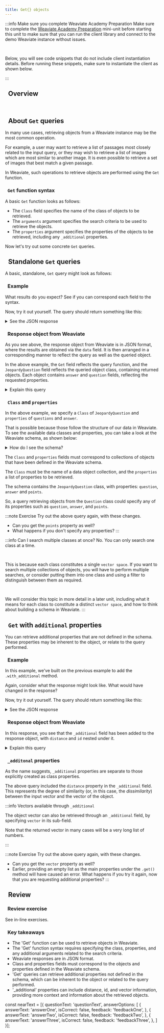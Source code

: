 ```yaml
---
title: Get{} objects
---
```



:::info Make sure you complete Weaviate Academy Preparation
Make sure to complete the [Weaviate Academy Preparation](../setup.mdx) mini-unit before starting this unit to make sure that you can run the client library and connect to the demo Weaviate instance without issues.
<p><br/></p>

Below, you will see code snippets that do not include client instantiation details. Before running these snippets, make sure to instantiate the client as shown below.

<Tabs groupId="languages">
<TabItem value="py" label="Python">
<FilteredTextBlock
  text={PythonCodeExample}
  startMarker="# ===== Instantiate to edu-demo with OpenAI ====="
  endMarker="# ===== END Instantiate to edu-demo with OpenAI ====="
  language="py"
/>
</TabItem>
</Tabs>
:::

## <i class="fa-solid fa-square-chevron-right"></i>&nbsp;&nbsp;Overview


<ReactPlayer url='https://youtu.be/q2UuBIJVLEM' controls='true'/>
<br/>

## <i class="fa-solid fa-square-chevron-right"></i>&nbsp;&nbsp;About `Get` queries

In many use cases, retrieving objects from a Weaviate instance may be the most common operation.

For example, a user may want to retrieve a list of passages most closely related to the input query, or they may wish to retrieve a list of images which are most similar to another image. It is even possible to retrieve a set of images that best match a given passage.

In Weaviate, such operations to retrieve objects are performed using the `Get` function.

### <i class="fa-solid fa-chalkboard"></i>&nbsp;&nbsp;`Get` function syntax

A basic `Get` function looks as follows:


<GetSyntax/>

- The `Class` field specifies the name of the class of objects to be retrieved.
- The `arguments` argument specifies the search criteria to be used to retrieve the objects.
- The `properties` argument specifies the properties of the objects to be retrieved, including any `_additional` properties.

Now let's try out some concrete `Get` queries.

## <i class="fa-solid fa-square-chevron-right"></i>&nbsp;&nbsp;Standalone `Get` queries

A basic, standalone, `Get` query might look as follows:

### <i class="fa-solid fa-code"></i>&nbsp;&nbsp;Example


<GetStandalone/>

<Tabs groupId="languages">
<TabItem value="py" label="Python">
<FilteredTextBlock
  text={PythonCodeExample}
  startMarker="# ===== GET STANDALONE PYTHON ====="
  endMarker="# ===== END GET STANDALONE PYTHON ====="
  language="py"
/>
</TabItem>
<TabItem value="graphql" label="GraphQL">
<FilteredTextBlock
  text={PythonCodeExample}
  startMarker="# ===== GET STANDALONE GRAPHQL ====="
  endMarker="# ===== END GET STANDALONE GRAPHQL ====="
  language="graphql"
/>
</TabItem>
</Tabs>

What results do you expect? See if you can correspond each field to the syntax.

Now, try it out yourself. The query should return something like this:

<details>
  <summary><i class="fa-solid fa-radar"></i> See the JSON response</summary>

```json
{
  "data": {
    "Get": {
      "JeopardyQuestion": [
        {
          "answer": "Amazon.com",
          "question": "On July 16, 1995 this company made its first sale, a science textbook"
        },
        {
          "answer": "Parfait",
          "question": "The French name of this layered ice cream dessert means \"perfect\""
        }
      ]
    }
  }
}
```

</details>

### <i class="fa-solid fa-chalkboard"></i>&nbsp;&nbsp;Response object from Weaviate

As you see above, the response object from Weaviate is in JSON format, where the results are obtained via the `data` field. It is then arranged in a corresponding manner to reflect the query as well as the queried object.

In the above example, the `Get` field reflects the query function, and the `JeopardyQuestion` field reflects the queried object class, containing returned objects. Each object contains `answer` and `question` fields, reflecting the requested properties.

<details>
  <summary><i class="fa-solid fa-lightbulb"></i> Explain this query</summary>

In this case, Weaviate will return two objects due to the `.with_limit(2)` argument. Without this limit, Weaviate would return a maximum number according to its configuration.

:::tip Is this query useful?
As this does not apply any user-specific criteria to the search, the specific results will likely not be very useful.

However, this may be a viable method for "sanity" checks, such as checking that you can connect to a Weaviate instance, or that at least some objects have been imported successfully.
:::

</details>

### <i class="fa-solid fa-chalkboard"></i>&nbsp;&nbsp;`Class` and `properties`

In the above example, we specify a `Class` of `JeopardyQuestion` and `properties` of `questions` and `answer`.

That is possible because those follow the structure of our data in Weaviate. To see the available data classes and properties, you can take a look at the Weaviate schema, as shown below:

<details>
  <summary>How do I see the schema?</summary>

You can fetch the schema like this - try it out!

```python
client.schema.get()
```

</details>


<ShortSchema/>

The `Class` and `properties` fields must correspond to collections of objects that have been defined in the Weaviate schema.

The `Class` must be the name of a data object collection, and the `properties` a list of properties to be retrieved.

The schema contains the `JeopardyQuestion` class, with properties: `question`, `answer` and `points`.

So, a query retrieving objects from the `Question` class could specify any of its properties such as `question`, `answer`, and `points`.

:::note <i class="fa-solid fa-square-terminal"></i> Exercise
Try out the above query again, with these changes.
- Can you get the `points` property as well?
- What happens if you don't specify any properties?
:::

:::info Can I search multiple classes at once?
No. You can only search one class at a time.
<p><br/></p>

This is because each class constitutes a single `vector space`. If you want to search multiple collections of objects, you will have to perform multiple searches, or consider putting them into one class and using a filter to distinguish between them as required.
<p><br/></p>

We will consider this topic in more detail in a later unit, including what it means for each class to constitute a distinct `vector space`, and how to think about building a schema in Weaviate.
:::

## <i class="fa-solid fa-square-chevron-right"></i>&nbsp;&nbsp;`Get` with `additional` properties

You can retrieve additional properties that are not defined in the schema. These properties may be inherent to the object, or relate to the query performed.

### <i class="fa-solid fa-code"></i>&nbsp;&nbsp;Example

In this example, we've built on the previous example to add the `.with_additional` method.


<GetWithAdditional/>

Again, consider what the response might look like. What would have changed in the response?

Now, try it out yourself. The query should return something like this:

<details>
  <summary><i class="fa-solid fa-radar"></i> See the JSON response</summary>

```json
{
  "data": {
    "Get": {
      "JeopardyQuestion": [
        {
          "_additional": {
            "distance": 0.1791926,
            "id": "b1645a32-0c22-5814-8f35-58f142eadf7e"
          },
          "answer": "escaping the Earth's gravity (and go off into outer space, on your way to the moon, for instance)",
          "question": "It takes approximately 24,840 MPH to achieve this"
        },
        {
          "_additional": {
            "distance": 0.18123823,
            "id": "ef263438-b152-5540-97f7-99f4076bd124"
          },
          "answer": "the Milky Way",
          "question": "This is the name of our own galaxy"
        }
      ]
    }
  }
}
```

</details>

### <i class="fa-solid fa-chalkboard"></i>&nbsp;&nbsp;Response object from Weaviate

In this response, you see that the `_additional` field has been added to the response object, with `distance` and `id` nested under it.

<details>
  <summary><i class="fa-solid fa-lightbulb"></i> Explain this query</summary>

Here, the `distance` and `id` properties contain the object's distance to the query and its unique ID respectively.

</details>

### <i class="fa-solid fa-chalkboard"></i>&nbsp;&nbsp;`_additonal` properties

As the name suggests, `_additional` properties are separate to those explicitly created as class properties.

The above query included the `distance` property in the `_additional` field. This represents the degree of similarity (or, in this case, the *dissimilarity*) between the input vector and the vector of the object.

:::info Vectors available through `_additional`

The object vector can also be retrieved through an `_additional` field, by specifying `vector` in its sub-field.

Note that the returned vector in many cases will be a very long list of numbers.

:::

:::note <i class="fa-solid fa-square-terminal"></i> Exercise
Try out the above query again, with these changes.
- Can you get the `vector` property as well?
- Earlier, providing an empty list as the main properties under the `.get()` method will have caused an error. What happens if you try it again, now that you are requesting additional properties?
:::

## <i class="fa-solid fa-square-chevron-right"></i>&nbsp;&nbsp;Review

### <i class="fa-solid fa-pen-to-square"></i>&nbsp;&nbsp;Review exercise

See in-line exercises.

### <i class="fa-solid fa-lightbulb-on"></i>&nbsp;&nbsp;Key takeaways

- The 'Get' function can be used to retrieve objects in Weaviate.
- The 'Get' function syntax requires specifying the class, properties, and any additional arguments related to the search criteria.
- Weaviate responses are in JSON format.
- Class and properties fields must correspond to the objects and properties defined in the Weaviate schema.
- 'Get' queries can retrieve additional properties not defined in the schema, which can be inherent to the object or related to the query performed.
- '_additional' properties can include distance, id, and vector information, providing more context and information about the retrieved objects.

const nearText = [{
  questionText: 'questionText',
  answerOptions: [
    {
      answerText: 'answerOne',
      isCorrect: false,
      feedback: 'feedbackOne',
    },
    {
      answerText: 'answerTwo',
      isCorrect: false,
      feedback: 'feedbackTwo',
    },
    {
      answerText: 'answerThree',
      isCorrect: false,
      feedback: 'feedbackThree',
    },
  ]
}];


<GiscusDocComment />
